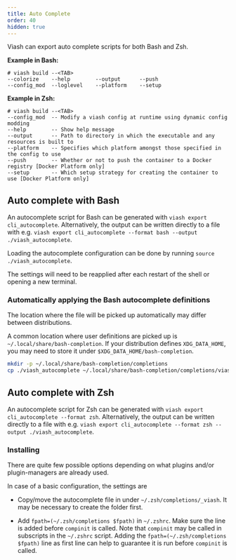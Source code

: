 ```yaml
---
title: Auto Complete
order: 40
hidden: true
---
```


Viash can export auto complete scripts for both Bash and Zsh.

**Example in Bash:**

```
# viash build --<TAB>
--colorize    --help        --output      --push
--config_mod  --loglevel    --platform    --setup
```

**Example in Zsh:**

```
# viash build --<TAB>
--config_mod  -- Modify a viash config at runtime using dynamic config modding
--help        -- Show help message
--output      -- Path to directory in which the executable and any resources is built to
--platform    -- Specifies which platform amongst those specified in the config to use
--push        -- Whether or not to push the container to a Docker registry [Docker Platform only]
--setup       -- Which setup strategy for creating the container to use [Docker Platform only]
```

## Auto complete with Bash

An autocomplete script for Bash can be generated with `viash export cli_autocomplete`.
Alternatively, the output can be written directly to a file with e.g. `viash export cli_autocomplete --format bash --output ./viash_autocomplete`.

Loading the autocomplete configuration can be done by running `source ./viash_autocomplete`.

:::{.callout-note}
The settings will need to be reapplied after each restart of the shell or opening a new terminal.
:::

### Automatically applying the Bash autocomplete definitions

The location where the file will be picked up automatically may differ between distributions.

A common location where user definitions are picked up is `~/.local/share/bash-completion`.
If your distribution defines `XDG_DATA_HOME`, you may need to store it under `$XDG_DATA_HOME/bash-completion`.

```bash
mkdir -p ~/.local/share/bash-completion/completions
cp ./viash_autocomplete ~/.local/share/bash-completion/completions/viash
```

## Auto complete with Zsh

An autocomplete script for Zsh can be generated with `viash export cli_autocomplete --format zsh`.
Alternatively, the output can be written directly to a file with e.g. `viash export cli_autocomplete --format zsh --output ./viash_autocomplete`.

### Installing

There are quite few possible options depending on what plugins and/or plugin-managers are already used.

In case of a basic configuration, the settings are

- Copy/move the autocomplete file in under `~/.zsh/completions/_viash`. It may be necessary to create the folder first.

- Add `fpath=(~/.zsh/completions $fpath)` in `~/.zshrc`. Make sure the line is added before `compinit` is called.
  Note that `compinit` may be called in subscripts in the `~/.zshrc` script.
  Adding the `fpath=(~/.zsh/completions $fpath)` line as first line can help to guarantee it is run before `compinit` is called.
